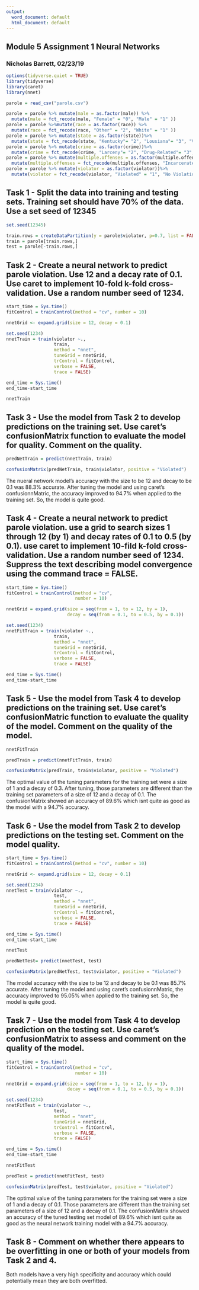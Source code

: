 ---
output:
  word_document: default
  html_document: default
---
##  Module 5 Assignment 1 Neural Networks

###  Nicholas Barrett, 02/23/19

```{r}
options(tidyverse.quiet = TRUE)
library(tidyverse)
library(caret)
library(nnet)
```

```{r}
parole = read_csv("parole.csv")
```

```{r}
parole = parole %>% mutate(male = as.factor(male)) %>% 
  mutate(male = fct_recode(male, "Female" = "0", "Male" = "1" ))
parole = parole %>%mutate(race = as.factor(race)) %>%
  mutate(race = fct_recode(race, "Other" = "2", "White" = "1" ))
parole = parole %>% mutate(state = as.factor(state))%>%
  mutate(state = fct_recode(state, "Kentucky"= "2", "Lousiana"= "3", "Virginia"= "4", "Other"= "1" ))
parole = parole %>% mutate(crime = as.factor(crime))%>%
  mutate(crime = fct_recode(crime, "Larceny"= "2", "Drug-Related"= "3", "Driving-Related"= "4", "Other"= "1" ))
parole = parole %>% mutate(multiple.offenses = as.factor(multiple.offenses))%>%
  mutate(multiple.offenses = fct_recode(multiple.offenses, "Incarcerated" = "1", "Other" = "0"  ))
parole = parole %>% mutate(violator = as.factor(violator))%>%
  mutate(violator = fct_recode(violator, "Violated" = "1", "No Violation" = "0"  ))
```

##  Task 1 - Split the data into training and testing sets. Training set should have 70% of the data.  Use a set seed of 12345

```{r}
set.seed(12345)

train.rows = createDataPartition(y = parole$violator, p=0.7, list = FALSE) 
train = parole[train.rows,] 
test = parole[-train.rows,]
```

##  Task 2 - Create a neural network to predict parole violation. Use 12 and a decay rate of 0.1.  Use caret to implement 10-fold k-fold cross-validation.  Use a random number seed of 1234.

```{r}
start_time = Sys.time()
fitControl = trainControl(method = "cv", number = 10)

nnetGrid <- expand.grid(size = 12, decay = 0.1)

set.seed(1234)
nnetTrain = train(violator ~., 
                  train,
                  method = "nnet",
                  tuneGrid = nnetGrid,
                  trControl = fitControl,
                  verbose = FALSE,
                  trace = FALSE)

end_time = Sys.time()
end_time-start_time
```

```{r}
nnetTrain
```


##  Task 3 - Use the model from Task 2 to develop predictions on the training set.  Use caret's confusionMatrix function to evaluate the model for quality.  Comment on the quality.
```{r}
predNetTrain = predict(nnetTrain, train)
```

```{r}
confusionMatrix(predNetTrain, train$violator, positive = "Violated")
```

The nueral network model's accuracy with the size to be 12 and decay to be 0.1 was 88.3% accurate.  After tuning the model and using caret's confusionnMatric, the accuracy improved to 94.7% when applied to the training set.  So, the model is quite good.

##  Task 4 - Create a neural network to predict parole violation.  use a grid to search sizes 1 through 12 (by 1) and decay rates of 0.1 to 0.5 (by 0.1).  use caret to implement 10-fild k-fold cross-validation.  Use a random number seed of 1234.  Suppress the text describing model convergence using the command trace = FALSE.


```{r}
start_time = Sys.time()
fitControl = trainControl(method = "cv",
                          number = 10)

nnetGrid = expand.grid(size = seq(from = 1, to = 12, by = 1),
                       decay = seq(from = 0.1, to = 0.5, by = 0.1))

set.seed(1234)
nnetFitTrain = train(violator ~., 
                  train,
                  method = "nnet",
                  tuneGrid = nnetGrid,
                  trControl = fitControl,
                  verbose = FALSE,
                  trace = FALSE)

end_time = Sys.time()
end_time-start_time
```


##  Task 5 - Use the model from Task 4 to develop predictions on the training set.  Use caret's confusionMatric function to evaluate the quality of the model.  Comment on the quality of the model.

```{r}
nnetFitTrain
```

```{r}
predTrain = predict(nnetFitTrain, train)
```

```{r}
confusionMatrix(predTrain, train$violator, positive = "Violated")
```

The optimal value of the tuning parameters for the training set were a size of 1 and a decay of 0.3.  After tuning, those parameters are different than the training set parameters of a size of 12 and a decay of 0.1.  The confusionMatrix showed an accuracy of 89.6% which isnt quite as good as the model with a 94.7% accuracy.

##  Task 6 - Use the model from Task 2 to develop predictions on the testing set.  Comment on the model quality.

```{r}
start_time = Sys.time()
fitControl = trainControl(method = "cv", number = 10)

nnetGrid <- expand.grid(size = 12, decay = 0.1)

set.seed(1234)
nnetTest = train(violator ~., 
                  test,
                  method = "nnet",
                  tuneGrid = nnetGrid,
                  trControl = fitControl,
                  verbose = FALSE,
                  trace = FALSE)

end_time = Sys.time()
end_time-start_time
```


```{r}
nnetTest
```

```{r}
predNetTest= predict(nnetTest, test)
```

```{r}
confusionMatrix(predNetTest, test$violator, positive = "Violated")
```

The model accuracy with the size to be 12 and decay to be 0.1 was 85.7% accurate.  After tuning the model and using caret's confusionnMatric, the accuracy improved to 95.05% when applied to the training set.  So, the model is quite good.

## Task 7 - Use the model from Task 4 to develop prediction on the testing set.  Use caret's confusionMatrix to assess and comment on the quality of the model.

```{r}
start_time = Sys.time()
fitControl = trainControl(method = "cv",
                          number = 10)

nnetGrid = expand.grid(size = seq(from = 1, to = 12, by = 1),
                       decay = seq(from = 0.1, to = 0.5, by = 0.1))

set.seed(1234)
nnetFitTest = train(violator ~., 
                  test,
                  method = "nnet",
                  tuneGrid = nnetGrid,
                  trControl = fitControl,
                  verbose = FALSE,
                  trace = FALSE)

end_time = Sys.time()
end_time-start_time
```


```{r}
nnetFitTest
```

```{r}
predTest = predict(nnetFitTest, test)
```

```{r}
confusionMatrix(predTest, test$violator, positive = "Violated")
```

The optimal value of the tuning parameters for the training set were a size of 1 and a decay of 0.1.  Those parameters are different than the training set parameters of a size of 12 and a decay of 0.1.  The confusionMatrix showed an accuracy of the tuned testing set model of 89.6% which isnt quite as good as the neural network training model with a 94.7% accuracy.

##  Task 8 - Comment on whether there appears to be overfitting in one or both of your models from Task 2 and 4.

Both models have a very high specificity and accuracy which could potentially mean they are both overfitted.
